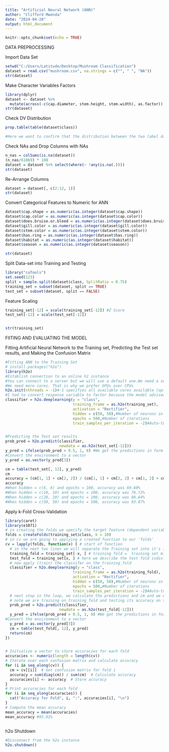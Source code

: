 ---
title: "Artificial Neural Network (ANN)"
author: "Clifford Mwenda"
date: "2024-04-28"
output: html_document
---

```{r setup, include=FALSE}
knitr::opts_chunk$set(echo = TRUE)
```


DATA PREPROCESSING

Import Data Set
```{r}
setwd("C:/Users/Latitude/Desktop/Mushroom Classification")
dataset = read.csv("mushroom.csv", na.strings = c("", " ", "NA"))
str(dataset)
```

Make Character Variables Factors
```{r}
library(dplyr)
dataset <- dataset %>%
  mutate(across(-c(cap.diameter, stem.height, stem.width), as.factor))
str(dataset)
```
Check DV Distribution
```{r}
prop.table(table(dataset$class))

#Here we want to confirm that the distribution between the two label data is not too much different. Because imbalanced data-sets can lead to imbalanced accuracy.
```

Check NAs and Drop Columns with NAs
```{r}
n_nas = colSums(is.na(dataset))
(n_nas/61069) * 100
dataset = dataset %>% select(where(~ !any(is.na(.))))
str(dataset)
```

Re-Arrange Columns
```{r}
dataset = dataset[, c(2:12, 1)]
str(dataset)
```

Convert Categorical Features to Numeric for ANN
```{r}
dataset$cap.shape = as.numeric(as.integer(dataset$cap.shape))
dataset$cap.color = as.numeric(as.integer(dataset$cap.color))
dataset$does.bruise.or.bleed = as.numeric(as.integer(dataset$does.bruise.or.bleed))
dataset$gill.color = as.numeric(as.integer(dataset$gill.color))
dataset$stem.color = as.numeric(as.integer(dataset$stem.color))
dataset$has.ring = as.numeric(as.integer(dataset$has.ring))
dataset$habitat = as.numeric(as.integer(dataset$habitat))
dataset$season = as.numeric(as.integer(dataset$season))

str(dataset)
```

Split Data-set into Training and Testing
```{r}
library("caTools")
set.seed(123)
split = sample.split(dataset$class, SplitRatio = 0.75)
training_set = subset(dataset, split == TRUE)
test_set = subset(dataset, split == FALSE)
```

Feature Scaling
```{r}
training_set[-12] = scale(training_set[-12]) #Z Score
test_set[-12] = scale(test_set[-12])


str(training_set)
```







FIITING AND EVALUATING THE MODEL

Fitting Artificial Neural Network to the Training set, Predicting the Test set results, and Making the Confusion Matrix
```{r}
#Fitting ANN to the Training Set
# install.packages("h2o")
library(h2o)
#Establish connection to an online h2 instance
#You can connect to a server but we will use a default one.We need a server because we have high computation
#We need more cores. That is why we prefer GPUs over CPUs
h2o.init(nthreads = -1)#-1 specifies all available cores available (optimize)
#I had to convert response variable to factor because the model advised on the same
classifier = h2o.deeplearning(y = "class",
                              training_frame = as.h2o(training_set),
                              activation = "Rectifier",
                              hidden = c(50, 50),#Number of neurons in first and second hidden layers
                              epochs = 500,#Number of iterations
                              train_samples_per_iteration = -2)#Auto-tuned Batch Size


#Predicting the Test set results
prob_pred = h2o.predict(classifier, 
                        newdata = as.h2o(test_set[-12]))
y_pred = ifelse(prob_pred > 0.5, 1, 0) #We get the predictions in form of Boolean
#Convert the environment to a vector
y_pred = as.vector(y_pred[3])

cm = table(test_set[, 12], y_pred)
cm
accuracy = (cm[1, 1] + cm[2, 2]) / (cm[1, 1] + cm[2, 2] + cm[1, 2] + cm[2, 1])
accuracy 
#When hidden = c(6, 6) and epochs = 100, accuracy was 69.60%
#When hidden = c(10, 10) and epochs = 100, accuracy was 76.72%
#When hidden = c(20, 20) and epochs = 100, accuracy was 88.64%
#When hidden = c(50, 50) and epochs = 500, accuracy was 93.07%
```

Apply k-Fold Cross-Validation 
```{r}
library(caret)
library(e1071)
# in creating the folds we specify the target feature (dependent variable) and # of folds
folds = createFolds(training_set$class, k = 10)
# in cv we are going to applying a created function to our 'folds'
cv = lapply(folds, function(x) { # start of function
  # in the next two lines we will separate the Training set into it's 10 pieces
  training_fold = training_set[-x, ] # training fold =  training set minus (-) it's sub test fold
  test_fold = training_set[x, ] # here we describe the test fold individually
  # now apply (train) the classifer on the training_fold
  classifier = h2o.deeplearning(y = "class",
                              training_frame = as.h2o(training_fold),
                              activation = "Rectifier",
                              hidden = c(50, 50),#Number of neurons in first and second hidden layers
                              epochs = 500,#Number of iterations
                              train_samples_per_iteration = -2)#Auto-tuned Batch Size
  # next step in the loop, we calculate the predictions and cm and we equate the accuracy
  # note we are training on training_fold and testing its accuracy on the test_fold
  prob_pred = h2o.predict(classifier, 
                        newdata = as.h2o(test_fold[-12]))
  y_pred = ifelse(prob_pred > 0.5, 1, 0) #We get the predictions in form of Boolean
#Convert the environment to a vector
  y_pred = as.vector(y_pred[3])
  cm = table(test_fold[, 12], y_pred)
  return(cm)
})


# Initialize a vector to store accuracies for each fold
accuracies <- numeric(length = length(cv))
# Iterate over each confusion matrix and calculate accuracy
for (i in seq_along(cv)) {
  cm = cv[[i]]  # Get confusion matrix for fold i
  accuracy = sum(diag(cm)) / sum(cm)  # Calculate accuracy
  accuracies[i] <- accuracy  # Store accuracy
}
# Print accuracies for each fold
for (i in seq_along(accuracies)) {
  cat("Accuracy for Fold", i, ":", accuracies[i], "\n")
}
# Compute the mean accuracy
mean_accuracy = mean(accuracies)
mean_accuracy #95.02%
 
```

h2o Shutdown
```{r}
#Disconnect from the h2o instance
h2o.shutdown()
```

